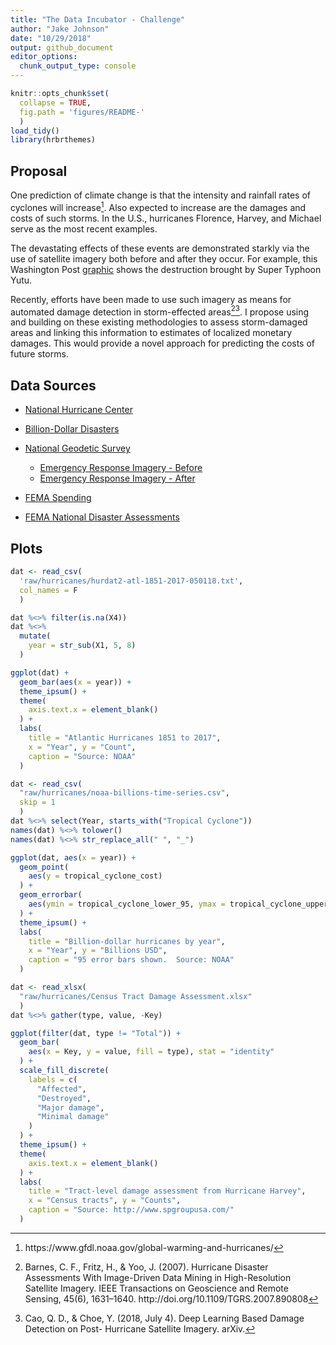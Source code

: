 ```yaml
---
title: "The Data Incubator - Challenge"
author: "Jake Johnson"
date: "10/29/2018"
output: github_document
editor_options: 
  chunk_output_type: console
---
```


```r
knitr::opts_chunk$set(
  collapse = TRUE,
  fig.path = 'figures/README-'
  )
load_tidy()
library(hrbrthemes)
```

## Proposal

One prediction of climate change is that the intensity and rainfall rates of cyclones will increase[^1].  Also expected to increase are the damages and costs of such storms.  In the U.S., hurricanes Florence, Harvey, and Michael serve as the most recent examples.

The devastating effects of these events are demonstrated starkly via the use of satellite imagery both before and after they occur.  For example, this Washington Post [graphic](https://www.washingtonpost.com/graphics/2018/world/amp-stories/before-and-after-images-of-typhoon-yutu-destruction/) shows the destruction brought by Super Typhoon Yutu.

Recently, efforts have been made to use such imagery as means for automated damage detection in storm-effected areas[^2][^3].  I propose using and building on these existing methodologies to assess storm-damaged areas and linking this information to estimates of localized monetary damages.  This would provide a novel approach for predicting the costs of future storms.

## Data Sources

- [National Hurricane Center](https://www.nhc.noaa.gov/data/hurdat/)

- [Billion-Dollar Disasters](https://www.ncdc.noaa.gov/billions/time-series)

- [National Geodetic Survey](https://www.ngs.noaa.gov/)
  + [Emergency Response Imagery - Before](https://geodesy.noaa.gov/storm_archive/coastal/viewer/index.html)
  + [Emergency Response Imagery - After](https://storms.ngs.noaa.gov/)
  
- [FEMA Spending](https://www.usaspending.gov/#/)

- [FEMA National Disaster Assessments](https://data.femadata.com/NationalDisasters/)

## Plots

```r
dat <- read_csv(
  'raw/hurricanes/hurdat2-atl-1851-2017-050118.txt',
  col_names = F
  )

dat %<>% filter(is.na(X4))
dat %<>%
  mutate(
    year = str_sub(X1, 5, 8)
  )

ggplot(dat) +
  geom_bar(aes(x = year)) +
  theme_ipsum() +
  theme(
    axis.text.x = element_blank()
  ) +
  labs(
    title = "Atlantic Hurricanes 1851 to 2017",
    x = "Year", y = "Count",
    caption = "Source: NOAA"
  )
```

```r
dat <- read_csv(
  "raw/hurricanes/noaa-billions-time-series.csv",
  skip = 1
  )
dat %<>% select(Year, starts_with("Tropical Cyclone"))
names(dat) %<>% tolower()
names(dat) %<>% str_replace_all(" ", "_")

ggplot(dat, aes(x = year)) +
  geom_point(
    aes(y = tropical_cyclone_cost)
  ) +
  geom_errorbar(
    aes(ymin = tropical_cyclone_lower_95, ymax = tropical_cyclone_upper_95)
  ) +
  theme_ipsum() +
  labs(
    title = "Billion-dollar hurricanes by year",
    x = "Year", y = "Billions USD",
    caption = "95 error bars shown.  Source: NOAA"
  )
```

```r
dat <- read_xlsx(
  "raw/hurricanes/Census Tract Damage Assessment.xlsx"
  )
dat %<>% gather(type, value, -Key)

ggplot(filter(dat, type != "Total")) +
  geom_bar(
    aes(x = Key, y = value, fill = type), stat = "identity"
  ) +
  scale_fill_discrete(
    labels = c(
      "Affected",
      "Destroyed",
      "Major damage",
      "Minimal damage"
    )
  ) +
  theme_ipsum() +
  theme(
    axis.text.x = element_blank()
  ) +
  labs(
    title = "Tract-level damage assessment from Hurricane Harvey",
    x = "Census tracts", y = "Counts",
    caption = "Source: http://www.spgroupusa.com/"
  )
```


[^1]:
https://www.gfdl.noaa.gov/global-warming-and-hurricanes/

[^2]:
Barnes, C. F., Fritz, H., & Yoo, J. (2007). Hurricane Disaster Assessments With Image-Driven Data Mining in High-Resolution Satellite Imagery. IEEE Transactions on Geoscience and Remote Sensing, 45(6), 1631–1640. http://doi.org/10.1109/TGRS.2007.890808

[^3]:
Cao, Q. D., & Choe, Y. (2018, July 4). Deep Learning Based Damage Detection on Post- Hurricane Satellite Imagery. arXiv.
